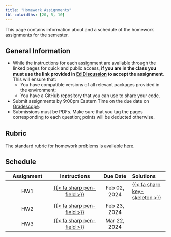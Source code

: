 ```yaml
---
title: "Homework Assignments"
tbl-colwidths: [20, 5, 10]
---
```


This page contains information about and a schedule of the homework assignments for the semester.

## General Information

-  While the instructions for each assignment are available through the linked pages for quick and public access, **if you are in the class you must use the link provided in [Ed Discussion](http://us.edstem.org) to accept the assignment**. This will ensure that:
    - You have compatible versions of all relevant packages provided in the environment;
    - You have a GitHub repository that you can use to share your code.
- Submit assignments by 9:00pm Eastern Time on the due date on [Gradescope](https://gradescope.com).
- Submissions must be PDFs. Make sure that you tag the pages corresponding to each question; points will be deducted otherwise.

## Rubric

The standard rubric for homework problems is available [here](rubrics/standard.qmd).

## Schedule

| Assignment | Instructions | Due Date | Solutions |
|:----------:|:------------:|:------:|:---------|
| HW1 | [{{< fa sharp pen-field >}}](assignments/hw01/hw01.qmd) | Feb 02, 2024 | [{{< fa sharp key-skeleton >}}](solutions/hw01/hw01.qmd) |
| HW2 | [{{< fa sharp pen-field >}}](assignments/hw02/hw02.qmd) | Feb 23, 2024 | |
| HW3 | [{{< fa sharp pen-field >}}](assignments/hw03/hw03.qmd) | Mar 22, 2024 | |


